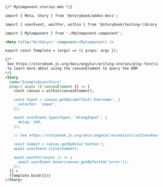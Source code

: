 ```md
{/* MyComponent.stories.mdx */}

import { Meta, Story } from '@storybook/addon-docs';

import { userEvent, waitFor, within } from '@storybook/testing-library';

import { MyComponent } from './MyComponent.component';

<Meta title="WithAsync" component={MyComponent} />

export const Template = (args) => ({ props: args });

{/*  
 See https://storybook.js.org/docs/angular/writing-stories/play-function#working-with-the-canvas
 to learn more about using the canvasElement to query the DOM
*/}
<Story
  name="ExampleAsyncStory"
  play={ async ({ canvasElement }) => {
    const canvas = within(canvasElement);

    const Input = canvas.getByLabelText('Username', {
      selector: 'input',
    });

    await userEvent.type(Input, 'WrongInput', {
      delay: 100,
    });

    // See https://storybook.js.org/docs/angular/essentials/actions#automatically-matching-args to learn how to setup logging in the Actions panel
    
    const Submit = canvas.getByRole('button');
    await userEvent.click(Submit);

    await waitFor(async () => {
      await userEvent.hover(canvas.getByTestId('error'));
    });
  }} >
  {Template.bind({})}
</Story>
```